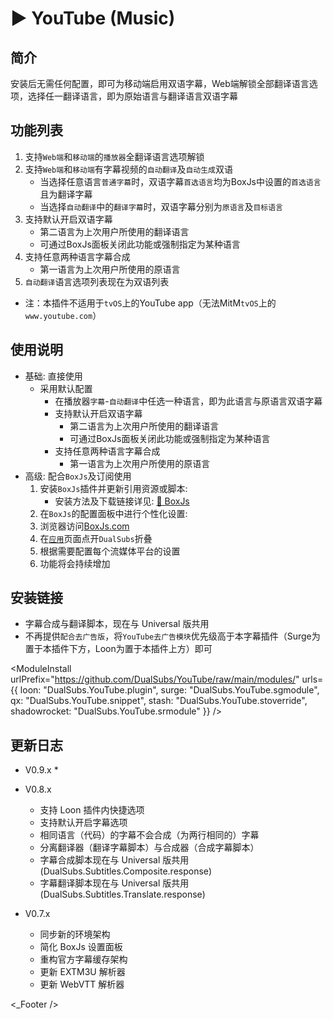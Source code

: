 
# ▶️ YouTube (Music)

## 简介
安装后无需任何配置，即可为移动端启用双语字幕，Web端解锁全部翻译语言选项，选择任一翻译语言，即为原始语言与翻译语言双语字幕

## 功能列表
1. 支持`Web端`和`移动端`的`播放器`全翻译语言选项解锁
2. 支持`Web端`和`移动端`有字幕视频的`自动翻译`及`自动生成`双语
   * 当选择任意语言`普通字幕`时，双语字幕`首选语言`均为BoxJs中设置的`首选语言`且为翻译字幕
   * 当选择`自动翻译`中的`翻译字幕`时，双语字幕分别为`原语言`及`目标语言`
3. 支持默认开启双语字幕
   * 第二语言为上次用户所使用的翻译语言
   * 可通过BoxJs面板关闭此功能或强制指定为某种语言
4. 支持任意两种语言字幕合成
   * 第一语言为上次用户所使用的原语言
5. `自动翻译`语言选项列表现在为双语列表

* 注：本插件不适用于`tvOS`上的YouTube app（无法MitM`tvOS`上的`www.youtube.com`）

## 使用说明
* 基础: 直接使用
  * 采用默认配置
    * 在播放器`字幕`-`自动翻译`中任选一种语言，即为此语言与原语言双语字幕
    * 支持默认开启双语字幕
      * 第二语言为上次用户所使用的翻译语言
      * 可通过BoxJs面板关闭此功能或强制指定为某种语言
    * 支持任意两种语言字幕合成
      * 第一语言为上次用户所使用的原语言
* 高级: 配合`BoxJs`及订阅使用
  1. 安装`BoxJs`插件并更新引用资源或脚本:
     * 安装方法及下载链接详见: [🧰 BoxJs](./box-js)
  2. 在`BoxJs`的配置面板中进行个性化设置:
    1. 浏览器访问[BoxJs.com](http://boxjs.com)
    2. 在[`应用`](http://boxjs.com/#/app)页面点开`DualSubs`折叠
    3. 根据需要配置每个流媒体平台的设置
    4. 功能将会持续增加

## 安装链接
* 字幕合成与翻译脚本，现在与 Universal 版共用
* 不再提供`配合去广告版`，将`YouTube去广告模块`优先级高于本字幕插件（Surge为置于本插件下方，Loon为置于本插件上方）即可

<ModuleInstall
  urlPrefix="https://github.com/DualSubs/YouTube/raw/main/modules/"
  urls={{
    loon: "DualSubs.YouTube.plugin",
    surge: "DualSubs.YouTube.sgmodule",
    qx: "DualSubs.YouTube.snippet",
    stash: "DualSubs.YouTube.stoverride",
    shadowrocket: "DualSubs.YouTube.srmodule"
  }}
/>

## 更新日志
* V0.9.x
  * 

* V0.8.x
  * 支持 Loon 插件内快捷选项
  * 支持默认开启字幕选项
  * 相同语言（代码）的字幕不会合成（为两行相同的）字幕
  * 分离翻译器（翻译字幕脚本）与合成器（合成字幕脚本）
  * 字幕合成脚本现在与 Universal 版共用(DualSubs.Subtitles.Composite.response)
  * 字幕翻译脚本现在与 Universal 版共用(DualSubs.Subtitles.Translate.response)

* V0.7.x
  * 同步新的环境架构
  * 简化 BoxJs 设置面板
  * 重构官方字幕缓存架构
  * 更新 EXTM3U 解析器
  * 更新 WebVTT 解析器

<_Footer />
